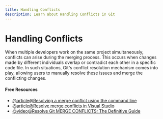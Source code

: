 ```yaml
---
title: Handling Conflicts
description: Learn about Handling Conflicts in Git
---
```


# Handling Conflicts

When multiple developers work on the same project simultaneously, conflicts can arise during the merging process. This occurs when changes made by different individuals overlap or contradict each other in a specific code file. In such situations, Git's conflict resolution mechanism comes into play, allowing users to manually resolve these issues and merge the conflicting changes.

#### Free Resources

- [@article@Resolving a merge conflict using the command line](https://docs.github.com/en/pull-requests/collaborating-with-pull-requests/addressing-merge-conflicts/resolving-a-merge-conflict-using-the-command-line)
- [@article@Resolve merge conflicts in Visual Studio](https://learn.microsoft.com/en-us/visualstudio/version-control/git-resolve-conflicts?view=vs-2022)
- [@video@Resolve Git MERGE CONFLICTS: The Definitive Guide](https://www.youtube.com/watch?v=Sqsz1-o7nXk)

<Outlet path="2-git-basics/commands/handling-conflicts" />
